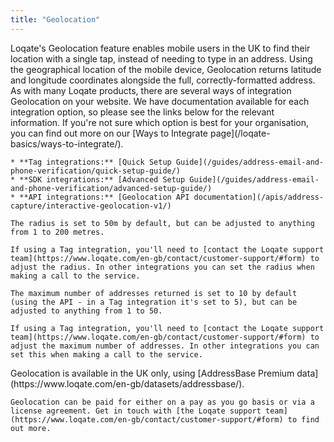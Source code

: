 ```yaml
---
title: "Geolocation"
---
```


<AccordionGroup>
  <Accordion
  title="What is Geolocation?"
  >
    Loqate's Geolocation feature enables mobile users in the UK to find their location with a single tap, instead of needing to type in an address. Using the geographical location of the mobile device, Geolocation returns latitude and longitude coordinates alongside the full, correctly-formatted address.
  </Accordion>
  <Accordion
  title="How do I get the Geolocation service on my website?"
  >
    As with many Loqate products, there are several ways of integration Geolocation on your website. We have documentation available for each integration option, so please see the links below for the relevant information. If you're not sure which option is best for your organisation, you can find out more on our [Ways to Integrate page](/loqate-basics/ways-to-integrate/).

    * **Tag integrations:** [Quick Setup Guide](/guides/address-email-and-phone-verification/quick-setup-guide/)
    * **SDK integrations:** [Advanced Setup Guide](/guides/address-email-and-phone-verification/advanced-setup-guide/)
    * **API integrations:** [Geolocation API documentation](/apis/address-capture/interactive-geolocation-v1/)

  </Accordion>
  <Accordion
  title="What is the radius for the Geolocation search?"
  >

    The radius is set to 50m by default, but can be adjusted to anything from 1 to 200 metres.

    If using a Tag integration, you'll need to [contact the Loqate support team](https://www.loqate.com/en-gb/contact/customer-support/#form) to adjust the radius. In other integrations you can set the radius when making a call to the service.

  </Accordion>
  <Accordion
  title="How many addresses will be returned in a Geolocation search?"
  >

    The maximum number of addresses returned is set to 10 by default (using the API - in a Tag integration it's set to 5), but can be adjusted to anything from 1 to 50.

    If using a Tag integration, you'll need to [contact the Loqate support team](https://www.loqate.com/en-gb/contact/customer-support/#form) to adjust the maximum number of addresses. In other integrations you can set this when making a call to the service.

  </Accordion>
  <Accordion
  title="Which countries does Geolocation cover?"
  >
    Geolocation is available in the UK only, using [AddressBase Premium data](https://www.loqate.com/en-gb/datasets/addressbase/).
  </Accordion>
  <Accordion
  title="How much does Geolocation cost?"
  >

    Geolocation can be paid for either on a pay as you go basis or via a license agreement. Get in touch with [the Loqate support team](https://www.loqate.com/en-gb/contact/customer-support/#form) to find out more.

  </Accordion>
</AccordionGroup>
